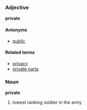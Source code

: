 ===Adjective===
'''private'''

====Antonyms====
*[[public]]

====Related terms====
*[[privacy]]
*[[private parts]]
<!-- deprivate, deprive, etc? -->

===Noun===
'''private'''

# lowest ranking soldier in the army